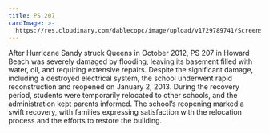 ```yaml
---
title: PS 207
cardImage: >-
  https://res.cloudinary.com/dablecopc/image/upload/v1729789741/Screenshot_2024-10-24_125748_hhlciw.png
---
```


After Hurricane Sandy struck Queens in October 2012, PS 207 in Howard Beach was severely damaged by flooding, leaving its basement filled with water, oil, and requiring extensive repairs. Despite the significant damage, including a destroyed electrical system, the school underwent rapid reconstruction and reopened on January 2, 2013. During the recovery period, students were temporarily relocated to other schools, and the administration kept parents informed. The school’s reopening marked a swift recovery, with families expressing satisfaction with the relocation process and the efforts to restore the building.
